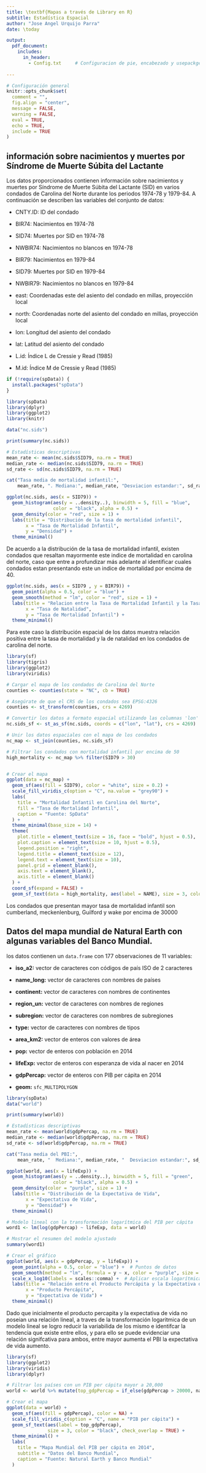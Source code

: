 ```yaml
---
title: \textbf{Mapas a través de Library en R}
subtitle: Estadística Espacial
author: "Jose Angel Urquijo Parra"
date: \today

output:
  pdf_document:
    includes:
      in_header:
        - Config.txt     # Configuracion de pie, encabezado y usepackge
  
---
```



```r
# Configuración general
knitr::opts_chunk$set(
  comment = "",
  fig.align = "center",
  message = FALSE,
  warning = FALSE,
  eval = TRUE,
  echo = TRUE,
  include = TRUE
)

```

## información sobre nacimientos y muertes por Síndrome de Muerte Súbita del Lactante

Los datos proporcionados contienen información sobre nacimientos y muertes por Síndrome de Muerte Súbita del Lactante (SID) en varios condados de Carolina del Norte durante los periodos 1974-78 y 1979-84. A continuación se describen las variables del conjunto de datos:

- CNTY.ID: ID del condado

- BIR74: Nacimientos en 1974-78

- SID74: Muertes por SID en 1974-78

- NWBIR74: Nacimientos no blancos en 1974-78

- BIR79: Nacimientos en 1979-84

- SID79: Muertes por SID en 1979-84

- NWBIR79: Nacimientos no blancos en 1979-84

- east: Coordenadas este del asiento del condado en millas, proyección local

- north: Coordenadas norte del asiento del condado en millas, proyección local

- lon: Longitud del asiento del condado

- lat: Latitud del asiento del condado

- L.id: Índice L de Cressie y Read (1985)

- M.id: Índice M de Cressie y Read (1985)


```r

if (!require(spData)) {
  install.packages("spData")
}

library(spData)
library(dplyr)
library(ggplot2)
library(knitr)

data("nc.sids")

```


```r
print(summary(nc.sids))

```


```r
# Estadísticas descriptivas
mean_rate <- mean(nc.sids$SID79, na.rm = TRUE)
median_rate <- median(nc.sids$SID79, na.rm = TRUE)
sd_rate <- sd(nc.sids$SID79, na.rm = TRUE)

cat("Tasa media de mortalidad infantil:",
    mean_rate, ". Mediana:", median_rate, "Desviacion estandar:", sd_rate, ".")

```


```r

ggplot(nc.sids, aes(x = SID79)) +
  geom_histogram(aes(y = ..density..), binwidth = 5, fill = "blue",
                 color = "black", alpha = 0.5) +
  geom_density(color = "red", size = 1) +
  labs(title = "Distribución de la tasa de mortalidad infantil",
       x = "Tasa de Mortalidad Infantil",
       y = "Densidad") +
  theme_minimal()

```

De acuerdo a la distribución de la tasa de mortalidad infantil, existen condados que resaltan mayormente este indice de mortalidad en carolina del norte, caso que entre a profundizar más adelante al identificar cuales condados estan presentando este un indice de mortalidad por encima de 40.


```r

ggplot(nc.sids, aes(x = SID79 , y = BIR79)) +
  geom_point(alpha = 0.5, color = "blue") +
  geom_smooth(method = "lm", color = "red", size = 1) +
  labs(title = "Relacion entre la Tasa de Mortalidad Infantil y la Tasa de Natalidad",
       x = "Tasa de Natalidad",
       y = "Tasa de Mortalidad Infantil") +
  theme_minimal()

```
Para este caso la distribución espacial de los datos muestra relación positiva entre la tasa de mortalidad y la de natalidad en los condados de carolina del norte.

```r
library(sf)
library(tigris)
library(ggplot2)
library(viridis)

# Cargar el mapa de los condados de Carolina del Norte
counties <- counties(state = "NC", cb = TRUE)

# Asegúrate de que el CRS de los condados sea EPSG:4326
counties <- st_transform(counties, crs = 4269)

# Convertir los datos a formato espacial utilizando las columnas 'lon' y 'lat'
nc.sids_sf <- st_as_sf(nc.sids, coords = c("lon", "lat"), crs = 4269)

# Unir los datos espaciales con el mapa de los condados
nc_map <- st_join(counties, nc.sids_sf)

# Filtrar los condados con mortalidad infantil por encima de 50
high_mortality <- nc_map %>% filter(SID79 > 30)


# Crear el mapa
ggplot(data = nc_map) +
  geom_sf(aes(fill = SID79), color = "white", size = 0.2) +
  scale_fill_viridis_c(option = "C", na.value = "grey90") +
  labs(
    title = "Mortalidad Infantil en Carolina del Norte",
    fill = "Tasa de Mortalidad Infantil",
    caption = "Fuente: SpData"
  ) +
  theme_minimal(base_size = 14) +
  theme(
    plot.title = element_text(size = 16, face = "bold", hjust = 0.5),
    plot.caption = element_text(size = 10, hjust = 0.5),
    legend.position = "right",
    legend.title = element_text(size = 12),
    legend.text = element_text(size = 10),
    panel.grid = element_blank(),
    axis.text = element_blank(),
    axis.title = element_blank()
  ) +
  coord_sf(expand = FALSE) +
  geom_sf_text(data = high_mortality, aes(label = NAME), size = 3, color = "black", check_overlap = TRUE)

```
Los condados que presentan mayor tasa de mortalidad infantil son cumberland, meckenlenburg, Guilford y wake por encima de 30000


## Datos del mapa mundial de Natural Earth con algunas variables del Banco Mundial.

 los datos contienen un `data.frame` con 177 observaciones de 11 variables:

- **iso_a2:** vector de caracteres con códigos de país ISO de 2 caracteres

- **name_long:** vector de caracteres con nombres de países

- **continent:** vector de caracteres con nombres de continentes

- **region_un:** vector de caracteres con nombres de regiones

- **subregion:** vector de caracteres con nombres de subregiones

- **type:** vector de caracteres con nombres de tipos

- **area_km2:** vector de enteros con valores de área

- **pop:** vector de enteros con población en 2014

- **lifeExp:** vector de enteros con esperanza de vida al nacer en 2014

- **gdpPercap:** vector de enteros con PIB per cápita en 2014

- **geom:** `sfc_MULTIPOLYGON`


```r

library(spData)
data("world")

print(summary(world))

```


```r
# Estadísticas descriptivas
mean_rate <- mean(world$gdpPercap, na.rm = TRUE)
median_rate <- median(world$gdpPercap, na.rm = TRUE)
sd_rate <- sd(world$gdpPercap, na.rm = TRUE)

cat("Tasa media del PBI:",
    mean_rate, "  Mediana:", median_rate, "  Desviacion estandar:", sd_rate)

```

```r

ggplot(world, aes(x = lifeExp)) +
  geom_histogram(aes(y = ..density..), binwidth = 5, fill = "green",
                 color = "black", alpha = 0.5) + 
  geom_density(color = "purple", size = 1) + 
  labs(title = "Distribución de la Expectativa de Vida",
       x = "Expectativa de Vida",
       y = "Densidad") +  
  theme_minimal()

```


```r

# Modelo lineal con la transformación logarítmica del PIB per cápita
word1 <- lm(log(gdpPercap) ~ lifeExp, data = world)

# Mostrar el resumen del modelo ajustado
summary(word1)

# Crear el gráfico
ggplot(world, aes(x = gdpPercap, y = lifeExp)) +
  geom_point(alpha = 0.5, color = "blue") +  # Puntos de datos
  geom_smooth(method = "lm", formula = y ~ x, color = "purple", size = 1) +  # Línea de ajuste
  scale_x_log10(labels = scales::comma) +  # Aplicar escala logarítmica al eje x
  labs(title = "Relación entre el Producto Percápita y la Expectativa de Vida",
       x = "Producto Percápita",
       y = "Expectativa de Vida") +
  theme_minimal()

```

Dado que inicialmente el producto percapita y la expectativa de vida no poseian una relación lineal, a traves de la transformación logaritmica de un modelo lineal se logro reducir la variabilida de los mismo e identifcar la tendencia que existe entre ellos, y para ello se puede evidenciar una relación signifcativa para ambos, entre mayor aumenta el PBI la expectativa de vida aumento.


```r
library(sf)
library(ggplot2)
library(viridis)
library(dplyr)

# Filtrar los países con un PIB per cápita mayor a 20,000
world <- world %>% mutate(top_gdpPercap = if_else(gdpPercap > 20000, name_long, NA_character_))

# Crear el mapa
ggplot(data = world) +
  geom_sf(aes(fill = gdpPercap), color = NA) +
  scale_fill_viridis_c(option = "C", name = "PIB per cápita") +
  geom_sf_text(aes(label = top_gdpPercap), 
               size = 3, color = "black", check_overlap = TRUE) +
  theme_minimal() +
  labs(
    title = "Mapa Mundial del PIB per cápita en 2014",
    subtitle = "Datos del Banco Mundial",
    caption = "Fuente: Natural Earth y Banco Mundial"
  )


```



